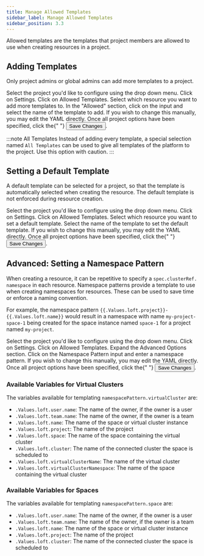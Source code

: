 ```yaml
---
title: Manage Allowed Templates
sidebar_label: Manage Allowed Templates
sidebar_position: 3.3
---
```



Allowed templates are the templates that project members are allowed to use when creating resources in a project. 

## Adding Templates 

Only project admins or global admins can add more templates to a project. 

<Flow id="project-allowed-templates">
    <Step>
    Select the project you'd like to configure using the drop down menu. Click on <Label>Settings</Label>.
    </Step>
    <Step>
        Click on <NavStep>Allowed Templates</NavStep>.
    </Step>
    <Step>
        Select which resource you want to add more templates to.
    </Step>
    <Step>
        In the "Allowed" section, click on the input and select the name of the template to add. If you wish to change this manually, you may edit the YAML directly.
    </Step>
    <Step>
        Once all project options have been specified, click the{" "}
    <Button>Save Changes</Button>.
  </Step>
</Flow>

:::note All Templates
Instead of adding every template, a special selection named `All Templates` can be used to give all templates of the platform to the project. Use this option with caution.
:::


## Setting a Default Template

A default template can be selected for a project, so that the
template is automatically selected when creating the resource. The default template is not enforced during resource creation.

<Flow id="project-default-template">
    <Step>
    Select the project you'd like to configure using the drop down menu. Click on <Label>Settings</Label>.
    </Step>
    <Step>
        Click on <NavStep>Allowed Templates</NavStep>.
    </Step>
    <Step>
        Select which resource you want to set a default template.
    </Step>
    <Step>
        Select the name of the template to set the default template. If you wish to change this manually, you may edit the YAML directly.
    </Step>
    <Step>
      Once all project options have been specified, click the{" "}
    <Button>Save Changes</Button>.
  </Step>
</Flow>


## Advanced: Setting a Namespace Pattern

When creating a resource, it can be repetitive to specify a `spec.clusterRef.
namespace` in each resource. Namespace patterns provide a template to use when creating namespaces for resources. These can be used to save time or enforce a naming convention.

For example, the namespace pattern `{{.Values.loft.project}}-{{.Values.loft.name}}` would result in a namespace with
name `my-project-space-1` being created for the space instance named `space-1` for a project named `my-project`.

<Flow id="project-namespace-pattern">
    <Step>
        Select the project you'd like to configure using the drop down menu. Click on <Label>Settings</Label>.
    </Step>
    <Step>
        Click on <NavStep>Allowed Templates</NavStep>.
    </Step>
    <Step>
        Expand the <Label>Advanced Options</Label> section.
    </Step>
    <Step>
        Click on the <Label>Namespace Pattern</Label> input and enter a namespace pattern. If you wish to change this manually, you may edit the YAML directly.
    </Step>
    <Step>
        Once all project options have been specified, click the{" "}
    <Button>Save Changes</Button>.
  </Step>
</Flow>

### Available Variables for Virtual Clusters

The variables available for templating `namespacePattern.virtualCluster` are:
- `.Values.loft.user.name`: The name of the owner, if the owner is a user
- `.Values.loft.team.name`: The name of the owner, if the owner is a team
- `.Values.loft.name`: The name of the space or virtual cluster instance
- `.Values.loft.project`: The name of the project
- `.Values.loft.space`: The name of the space containing the virtual cluster
- `.Values.loft.cluster`: The name of the connected cluster the space is scheduled to
- `.Values.loft.virtualClusterName`: The name of the virtual cluster     
- `.Values.loft.virtualClusterNamespace`: The name of the space containing the virtual cluster

### Available Variables for Spaces

The variables available for templating `namespacePattern.space` are:
- `.Values.loft.user.name`: The name of the owner, if the owner is a user
- `.Values.loft.team.name`: The name of the owner, if the owner is a team
- `.Values.loft.name`: The name of the space or virtual cluster instance
- `.Values.loft.project`: The name of the project
- `.Values.loft.cluster`: The name of the connected cluster the space is scheduled to